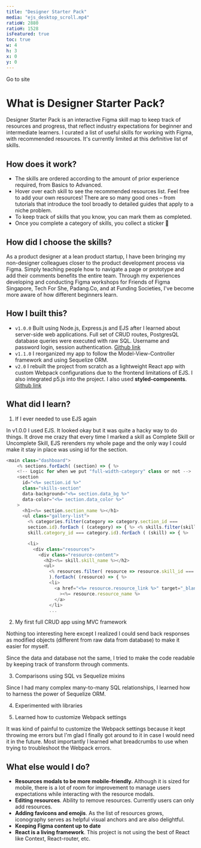 ```yaml
---
title: "Designer Starter Pack"
media: "ejs_desktop_scroll.mp4"
ratioW: 2880
ratioH: 1528
isFeatured: true
toc: true
w: 4
h: 3
x: 0
y: 0
---
```


Go to site

<div className="container-fluid">
  <div className="row">
    <div className="col-6">
      <MarkdownImage
        src="/images/work/designer-starter-pack/erd.png"
        width="100px"
        height="100px"
        layout="fill"
      />
    </div>
    <div className="col-6">
      <h1> What is Designer Starter Pack?</h1>
    </div>
  </div>
  <div className="row">
    Designer Starter Pack is an interactive Figma skill map to keep track of
    resources and progress, that reflect industry expectations for beginner and
    intermediate learners. I curated a list of useful skills for working with
    Figma, with recommended resources. It's currently limited at this definitive
    list of skills.
  </div>
</div>

<LoopingVideo src="/images/work/testing-toc/ejs7.mp4" />

<LoopingVideo src="/images/work/testing-toc/ejs7.mp4" />

<LoopingVideo src="/images/work/testing-toc/mobile_ejs2.mp4" />

## How does it work?

- The skills are ordered according to the amount of prior experience required, from Basics to Advanced.
- Hover over each skill to see the recommended resources list. Feel free to add your own resources! There are so many good ones – from tutorials that introduce the tool broadly to detailed guides that apply to a niche problem.
- To keep track of skills that you know, you can mark them as completed.
- Once you complete a category of skills, you collect a sticker :rainbow:

## How did I choose the skills?

As a product designer at a lean product startup, I have been bringing my non-designer colleagues closer to the product development process via Figma. Simply teaching people how to navigate a page or prototype and add their comments benefits the entire team. Through my experiences developing and conducting Figma workshops for Friends of Figma Singapore, Tech For She, Padang.Co, and at Funding Societies, I've become more aware of how different beginners learn.

## How I built this?

- `v1.0.0` Built using Node.js, Express.js and EJS after I learned about server-side web applications. Full set of CRUD routes, PostgresQL database queries were executed with raw SQL. Username and password login, session authentication.
  [Github link](https://github.com/samanthadotdesign/designerstarterpack)
- `v1.1.0` I reorganized my app to follow the Model-View-Controller framework and using Sequelize ORM.
- `v2.0` I rebuilt the project from scratch as a lightweight React app with custom Webpack configurations due to the frontend limitations of EJS. I also integrated p5.js into the project. I also used **styled-components**.
  [Github link](https://github.com/samanthadotdesign/dsp)

## What did I learn?

1. If I ever needed to use EJS again

In v1.0.0 I used EJS. It looked okay but it was quite a hacky way to do things. It drove me crazy that every time I marked a skill as Complete Skill or Uncomplete Skill, EJS rerenders my whole page and the only way I could make it stay in place was using id for the section.

```js
<main class="dashboard">
    <% sections.forEach( (section) => { %>
    <!-- Logic for when we put "full-width-category" class or not -->
    <section
      id="<%= section.id %>"
      class="skills-section"
      data-background="<%= section.data_bg %>"
      data-color="<%= section.data_color %>"
    >
      <h1><%= section.section_name %></h1>
      <ul class="gallery-list">
        <% categories.filter(category => category.section_id ===
        section.id).forEach ( (category) => { %> <% skills.filter(skill =>
        skill.category_id === category.id).forEach ( (skill) => { %>

        <li>
          <div class="resources">
            <div class="resource-content">
              <h2><%= skill.skill_name %></h2>
              <ul>
                <% resources.filter( resource => resource.skill_id === skill.id
                ).forEach( (resource) => { %>
                <li>
                  <a href="<%= resource.resource_link %>" target="_blank"
                    ><%= resource.resource_name %>
                  </a>
                </li>
                ...
```

2. My first full CRUD app using MVC framework

Nothing too interesting here except I realized I could send back responses as modified objects (different from raw data from database) to make it easier for myself.

Since the data and database not the same, I tried to make the code readable by keeping track of transform through comments.

3. Comparisons using SQL vs Sequelize mixins

Since I had many complex many-to-many SQL relationships, I learned how to harness the power of Sequelize ORM.

4. Experimented with libraries

5. Learned how to customize Webpack settings

It was kind of painful to customize the Webpack settings because it kept throwing me errors but I'm glad I finally got around to it in case I would need it in the future. Most importantly I learned what breadcrumbs to use when trying to troubleshoot the Webpack errors.

## What else would I do?

- **Resources modals to be more mobile-friendly.** Although it is sized for mobile, there is a lot of room for improvement to manage users expectations while interacting with the resource modals.
- **Editing resources**. Ability to remove resources. Currently users can only add resources.
- **Adding favicons and emojis**. As the list of resources grows, iconography serves as helpful visual anchors and are also delightful.
- **Keeping Figma content up to date**
- **React is a living framework**. This project is not using the best of React like Context, React-router, etc.
